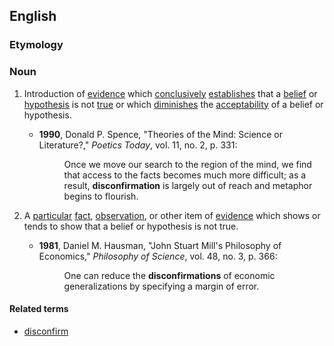 ==English==

===Etymology===
{{prefix|en|dis|confirmation}}

===Noun===
{{en-noun}}

# {{lb|en|chiefly|philosophy|uncountable}} Introduction of [[evidence]] which [[conclusively]] [[establishes]] that a [[belief]] or [[hypothesis]] is not [[true]] or which [[diminishes]] the [[acceptability]] of a belief or hypothesis.
#* '''1990''', Donald P. Spence, "Theories of the Mind: Science or Literature?," ''Poetics Today'', vol. 11, no. 2, p. 331:
#*: Once we move our search to the region of the mind, we find that access to the facts becomes much more difficult; as a result, '''disconfirmation''' is largely out of reach and metaphor begins to flourish.
# {{lb|en|countable}} A [[particular]] [[fact]], [[observation]], or other item of [[evidence]] which shows or tends to show that a belief or hypothesis is not true.
#* '''1981''', Daniel M. Hausman, "John Stuart Mill's Philosophy of Economics," ''Philosophy of Science'', vol. 48, no. 3, p. 366:
#*: One can reduce the '''disconfirmations''' of economic generalizations by specifying a margin of error.

====Related terms====
* [[disconfirm]]